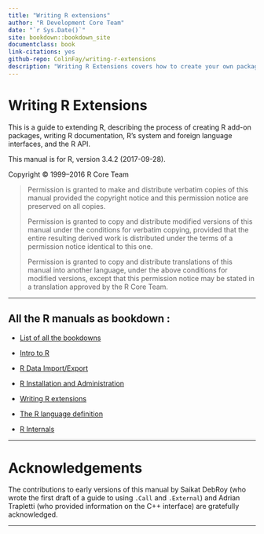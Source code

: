 ```yaml
--- 
title: "Writing R extensions"
author: "R Development Core Team"
date: "`r Sys.Date()`"
site: bookdown::bookdown_site
documentclass: book
link-citations: yes
github-repo: ColinFay/writing-r-extensions
description: "Writing R Extensions covers how to create your own packages, write R help files, and the foreign language (C, C++, Fortran, ...) interfaces."
---
```

# Writing R Extensions {-}

<p>This is a guide to extending R, describing the process of creating R add-on packages, writing R documentation, R’s system and foreign language interfaces, and the R API.</p>
<p>This manual is for R, version 3.4.2 (2017-09-28).</p>
<p>Copyright © 1999–2016 R Core Team</p>
<blockquote>
<p>Permission is granted to make and distribute verbatim copies of this manual provided the copyright notice and this permission notice are preserved on all copies.</p>
<p>Permission is granted to copy and distribute modified versions of this manual under the conditions for verbatim copying, provided that the entire resulting derived work is distributed under the terms of a permission notice identical to this one.</p>
<p>Permission is granted to copy and distribute translations of this manual into another language, under the above conditions for modified versions, except that this permission notice may be stated in a translation approved by the R Core Team.</p>
</blockquote>
<hr />

<h2>All the R manuals as bookdown : </h2>

+ [List of all the bookdowns](http://colinfay.me/r-manuals/)

+ [Intro to R](http://colinfay.me/intro-to-r/)

+ [R Data Import/Export](http://colinfay.me/r-data-import-export/)

+ [R Installation and Administration](http://colinfay.me/r-installation-administration/)

+ [Writing R extensions](http://colinfay.me/writing-r-extensions/)

+ [The R language definition](http://colinfay.me/r-language-definition/)

+ [R Internals](http://colinfay.me/r-internals/)

<hr>

<p><a href="" id="Acknowledgements"></a> <a href="" id="Acknowledgements-1"></a></p>
# Acknowledgements {-}

<p>The contributions to early versions of this manual by Saikat DebRoy (who wrote the first draft of a guide to using <code class="calibre2">.Call</code> and <code class="calibre2">.External</code>) and Adrian Trapletti (who provided information on the C++ interface) are gratefully acknowledged.</p>
<hr />
<p><a href="" id="Creating-R-packages"></a> <a href="" id="Creating-R-packages-1"></a></p>
<div id="calibre_pb_4" class="calibre6">

</div>



